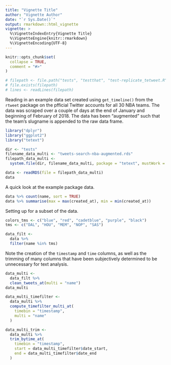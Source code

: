 ```yaml
---
title: "Vignette Title"
author: "Vignette Author"
date: "`r Sys.Date()`"
output: rmarkdown::html_vignette
vignette: >
  %\VignetteIndexEntry{Vignette Title}
  %\VignetteEngine{knitr::rmarkdown}
  %\VignetteEncoding{UTF-8}
---
```


```r
knitr::opts_chunk$set(
  collapse = TRUE,
  comment = "#>"
)
```

```r
# filepath <- file.path("tests", "testthat", "test-replicate_tetweet.R")
# file.exists(filepath)
# lines <- readLines(filepath)

```

Reading in an example data set created using `get_timeline()` from the
`rtweet` package on the pfficial Twitter accounts for all 30 NBA teams.
The data was scraped over a couple of days at the end of January and beginning of February of 2018.
The data has been "augmented" such that the team's slugname is appended
to the raw data frame.

```r
library("dplyr")
library("ggplot2")
library("tetext")

dir <- "tests"
filename_data_multi <- "tweets-search-nba-augmented.rds"
filepath_data_multi <-
  system.file(dir, filename_data_multi, package = "tetext", mustWork = TRUE)

data <- readRDS(file = filepath_data_multi)
data
```

A quick look at the example package data.

```r
data %>% count(name, sort = TRUE)
data %>% summarise(max = max(created_at), min = min(created_at))
```

Setting up for a subset of the data.

```r
colors_tms <- c("blue", "red", "cadetblue", "purple", "black")
tms <- c("DAL", "HOU", "MEM", "NOP", "SAS")

data_filt <-
  data %>%
  filter(name %in% tms)
```

Note the creation of the `timestamp` and `time` columns,
as well as the trimming of many columns that have been subjectively determined
to be unnecessary for text analysis.

```r
data_multi <-
  data_filt %>% 
  clean_tweets_at(multi = "name")
data_multi
```

```r
data_multi_timefilter <-
  data_multi %>%
  compute_timefilter_multi_at(
    timebin = "timestamp",
    multi = "name"
  )

data_multi_trim <-
  data_multi %>%
  trim_bytime_at(
    timebin = "timestamp",
    start = data_multi_timefilter$date_start,
    end = data_multi_timefilter$date_end
  )
```

